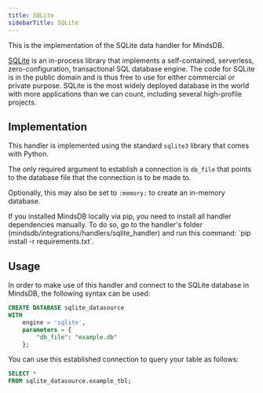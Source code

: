 ```yaml
---
title: SQLite
sidebarTitle: SQLite
---
```


This is the implementation of the SQLite data handler for MindsDB.

[SQLite](https://www.sqlite.org/about.html) is an in-process library that implements a self-contained, serverless, zero-configuration, transactional SQL database engine. The code for SQLite is in the public domain and is thus free to use for either commercial or private purpose. SQLite is the most widely deployed database in the world with more applications than we can count, including several high-profile projects.

## Implementation

This handler is implemented using the standard `sqlite3` library that comes with Python.

The only required argument to establish a connection is `db_file` that points to the database file that the connection is to be made to.

Optionally, this may also be set to `:memory:` to create an in-memory database.

<Tip>
If you installed MindsDB locally via pip, you need to install all handler dependencies manually. To do so, go to the handler's folder (mindsdb/integrations/handlers/sqlite_handler) and run this command: `pip install -r requirements.txt`.
</Tip>

## Usage

In order to make use of this handler and connect to the SQLite database in MindsDB, the following syntax can be used:

```sql
CREATE DATABASE sqlite_datasource
WITH
    engine = 'sqlite',
    parameters = {
        "db_file": "example.db"
    };
```

You can use this established connection to query your table as follows:

```sql
SELECT *
FROM sqlite_datasource.example_tbl;
```
